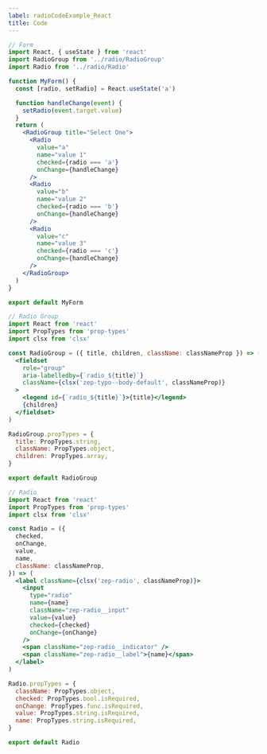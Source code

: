 ```yaml
---
label: radioCodeExample_React
title: Code
---
```


```jsx
// Form
import React, { useState } from 'react'
import RadioGroup from '../radio/RadioGroup'
import Radio from '../radio/Radio'

function MyForm() {
  const [radio, setRadio] = React.useState('a')

  function handleChange(event) {
    setRadio(event.target.value)
  }
  return (
    <RadioGroup title="Select One">
      <Radio
        value="a"
        name="value 1"
        checked={radio === 'a'}
        onChange={handleChange}
      />
      <Radio
        value="b"
        name="value 2"
        checked={radio === 'b'}
        onChange={handleChange}
      />
      <Radio
        value="c"
        name="value 3"
        checked={radio === 'c'}
        onChange={handleChange}
      />
    </RadioGroup>
  )
}

export default MyForm

// Radio Group
import React from 'react'
import PropTypes from 'prop-types'
import clsx from 'clsx'

const RadioGroup = ({ title, children, className: classNameProp }) => (
  <fieldset
    role="group"
    aria-labelledby={`radio_${title}`}
    className={clsx('zep-typo--body-default', classNameProp)}
  >
    <legend id={`radio_${title}`}>{title}</legend>
    {children}
  </fieldset>
)

RadioGroup.propTypes = {
  title: PropTypes.string,
  className: PropTypes.object,
  children: PropTypes.array,
}

export default RadioGroup

// Radio
import React from 'react'
import PropTypes from 'prop-types'
import clsx from 'clsx'

const Radio = ({
  checked,
  onChange,
  value,
  name,
  className: classNameProp,
}) => (
  <label className={clsx('zep-radio', classNameProp)}>
    <input
      type="radio"
      name={name}
      className="zep-radio__input"
      value={value}
      checked={checked}
      onChange={onChange}
    />
    <span className="zep-radio__indicator" />
    <span className="zep-radio__label">{name}</span>
  </label>
)

Radio.propTypes = {
  className: PropTypes.object,
  checked: PropTypes.bool.isRequired,
  onChange: PropTypes.func.isRequired,
  value: PropTypes.string.isRequired,
  name: PropTypes.string.isRequired,
}

export default Radio
```
